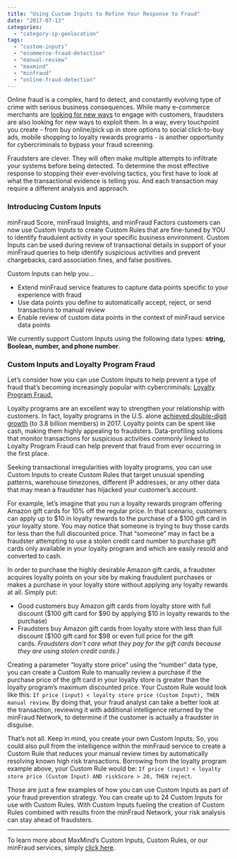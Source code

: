```yaml
---
title: "Using Custom Inputs to Refine Your Response to Fraud"
date: "2017-07-13"
categories:
  - "category-ip-geolocation"
tags:
  - "custom-inputs"
  - "ecommerce-fraud-detection"
  - "manual-review"
  - "maxmind"
  - "minfraud"
  - "online-fraud-detection"
---
```


Online fraud is a complex, hard to detect, and constantly evolving type of crime with serious business consequences. While many e-commerce merchants are [looking for new ways](https://www.jazva.com/blog/ecommerce-trends-2017) to engage with customers, fraudsters are also looking for new ways to exploit them. In a way, every touchpoint you create - from buy online/pick up in store options to social click-to-buy ads, mobile shopping to loyalty rewards programs - is another opportunity for cybercriminals to bypass your fraud screening.

Fraudsters are clever. They will often make multiple attempts to infiltrate your systems before being detected. To determine the most effective response to stopping their ever-evolving tactics, you first have to look at what the transactional evidence is telling you. And each transaction may require a different analysis and approach.

### **Introducing Custom Inputs**

minFraud Score, minFraud Insights, and minFraud Factors customers can now use Custom Inputs to create Custom Rules that are fine-tuned by YOU to identify fraudulent activity in your specific business environment. Custom Inputs can be used during review of transactional details in support of your minFraud queries to help identify suspicious activities and prevent chargebacks, card association fines, and false positives.

Custom Inputs can help you...

- Extend minFraud service features to capture data points specific to your experience with fraud
- Use data points you define to automatically accept, reject, or send transactions to manual review
- Enable review of custom data points in the context of minFraud service data points

We currently support Custom Inputs using the following data types: **string, Boolean, number, and phone number**.

### **Custom Inputs and Loyalty Program Fraud**

Let’s consider how you can use Custom Inputs to help prevent a type of fraud that’s becoming increasingly popular with cybercriminals: [Loyalty Program Fraud.](https://www.digitaltransactions.net/magazine_articles/loyalty-and-fraud-how-to-keep-one-and-avoid-the-other/)

Loyalty programs are an excellent way to strengthen your relationship with customers. In fact, loyalty programs in the U.S. alone [achieved double-digit growth](https://www.colloquy.com/latest-news/u-s-customer-loyalty-program-memberships-reach-double-digit-growth-at-3-8-billion-2017-colloquy-loyalty-census-reports/) (to 3.8 billion members) in 2017. Loyalty points can be spent like cash, making them highly appealing to fraudsters. Data-profiling solutions that monitor transactions for suspicious activities commonly linked to Loyalty Program Fraud can help prevent that fraud from ever occurring in the first place.

Seeking transactional irregularities with loyalty programs, you can use Custom Inputs to create Custom Rules that target unusual spending patterns, warehouse timezones, different IP addresses, or any other data that may mean a fraudster has hijacked your customer’s account.

For example, let’s imagine that you run a loyalty rewards program offering Amazon gift cards for 10% off the regular price. In that scenario, customers can apply up to $10 in loyalty rewards to the purchase of a $100 gift card in your loyalty store. You may notice that someone is trying to buy those cards for less than the full discounted price. That “someone” may in fact be a fraudster attempting to use a stolen credit card number to purchase gift cards only available in your loyalty program and which are easily resold and converted to cash.

In order to purchase the highly desirable Amazon gift cards, a fraudster acquires loyalty points on your site by making fraudulent purchases or makes a purchase in your loyalty store without applying any loyalty rewards at all. Simply put:

- Good customers buy Amazon gift cards from loyalty store with full discount ($100 gift card for $90 by applying $10 in loyalty rewards to the purchase)
- Fraudsters buy Amazon gift cards from loyalty store with less than full discount ($100 gift card for $98 or even full price for the gift cards. _Fraudsters don’t care what they pay for the gift cards because they are using stolen credit cards.)_

Creating a parameter “loyalty store price” using the “number” data type, you can create a Custom Rule to manually review a purchase if the purchase price of the gift card in your loyalty store is greater than the loyalty program’s maximum discounted price. Your Custom Rule would look like this: `If price (input) < loyalty store price (Custom Input), THEN manual review`. By doing that, your fraud analyst can take a better look at the transaction, reviewing it with additional intelligence returned by the minFraud Network, to determine if the customer is actually a fraudster in disguise.

That’s not all. Keep in mind, you create your own Custom Inputs. So, you could also pull from the intelligence within the minFraud service to create a Custom Rule that reduces your manual review times by automatically resolving known high risk transactions. Borrowing from the loyalty program example above, your Custom Rule would be: `If price (input) < loyalty store price (Custom Input) AND riskScore > 20, THEN reject`.

Those are just a few examples of how you can use Custom Inputs as part of your fraud prevention strategy. You can create up to 24 Custom Inputs for use with Custom Rules. With Custom Inputs fueling the creation of Custom Rules combined with results from the minFraud Network, your risk analysis can stay ahead of fraudsters.

- - -

To learn more about MaxMind’s Custom Inputs, Custom Rules, or our minFraud services, simply [click here](https://www.maxmind.com/en/minfraud-custom-inputs).
